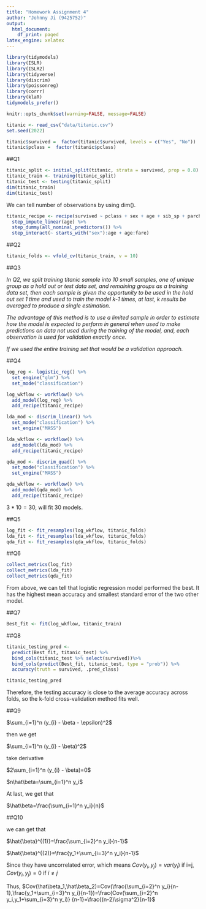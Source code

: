 ```yaml
---
title: "Homework Assignment 4"
author: "Johnny Ji (9425752)"
output:
  html_document:
    df_print: paged
latex_engine: xelatex
---
```


```r
library(tidymodels)
library(ISLR)
library(ISLR2)
library(tidyverse)
library(discrim)
library(poissonreg)
library(corrr)
library(klaR)
tidymodels_prefer()

knitr::opts_chunk$set(warning=FALSE, message=FALSE)
```

```r
titanic <- read_csv("data/titanic.csv")
set.seed(2022)

titanic$survived =  factor(titanic$survived, levels = c("Yes", "No")) 
titanic$pclass =  factor(titanic$pclass)

```

##Q1


```r

titanic_split <- initial_split(titanic, strata = survived, prop = 0.8)
titanic_train <- training(titanic_split)
titanic_test <- testing(titanic_split)
dim(titanic_train)
dim(titanic_test)
```

We can tell number of observations by using dim().


```r

titanic_recipe <- recipe(survived ~ pclass + sex + age + sib_sp + parch + fare, data = titanic_train) %>% 
  step_impute_linear(age) %>%
  step_dummy(all_nominal_predictors()) %>% 
  step_interact(~ starts_with("sex"):age + age:fare)

```

##Q2


```r
titanic_folds <- vfold_cv(titanic_train, v = 10)
```


##Q3





*In Q2, we split training titanic sample into 10 small samples, one of unique group as a hold out or test data set, and remaining groups as a training data set, then each sample is given the opportunity to be used in the hold out set 1 time and used to train the model k-1 times, at last, k results  be averaged to produce a single estimation.*

*The advantage of this method is to use a limited sample in order to estimate how the model is expected to perform in general when used to make predictions on data not used during the training of the model, and, each observation is used for validation exactly once.*

*If we used the entire training set that would be a validation approach.*





##Q4


```r
log_reg <- logistic_reg() %>% 
  set_engine("glm") %>% 
  set_mode("classification")

log_wkflow <- workflow() %>% 
  add_model(log_reg) %>% 
  add_recipe(titanic_recipe)

lda_mod <- discrim_linear() %>% 
  set_mode("classification") %>% 
  set_engine("MASS")

lda_wkflow <- workflow() %>% 
  add_model(lda_mod) %>% 
  add_recipe(titanic_recipe)

qda_mod <- discrim_quad() %>% 
  set_mode("classification") %>% 
  set_engine("MASS")

qda_wkflow <- workflow() %>% 
  add_model(qda_mod) %>% 
  add_recipe(titanic_recipe)
```



$3*10 = 30$, will fit 30 models.


##Q5


```r
log_fit <- fit_resamples(log_wkflow, titanic_folds)
lda_fit <- fit_resamples(lda_wkflow, titanic_folds)
qda_fit <- fit_resamples(qda_wkflow, titanic_folds)
```


##Q6


```r
collect_metrics(log_fit)
collect_metrics(lda_fit)
collect_metrics(qda_fit)

```
From above, we can tell that logistic regression model performed the best. It has the highest mean accuracy and smallest standard error  of the two other model.



##Q7


```r
Best_fit <- fit(log_wkflow, titanic_train)
```


##Q8


```r
titanic_testing_pred <- 
  predict(Best_fit, titanic_test) %>% 
  bind_cols(titanic_test %>% select(survived))%>% 
  bind_cols(predict(Best_fit, titanic_test, type = "prob")) %>% 
  accuracy(truth = survived, .pred_class)

titanic_testing_pred
```


Therefore, the testing accuracy is close to the average accuracy across folds, so the k-fold cross-validation method fits well.


##Q9



$\sum_{i=1}^n (y_{i} - \beta - \epsilon)^2$

then we get

$\sum_{i=1}^n (y_{i} - \beta)^2$

take derivative

$2\sum_{i=1}^n (y_{i} - \beta)=0$

$n\hat\beta=\sum_{i=1}^n y_i$

At last, we get that 

$\hat\beta=\frac{\sum_{i=1}^n y_i}{n}$


##Q10

we can get that 

$\hat{\beta}^{(1)}=\frac{\sum_{i=2}^n y_i}{n-1}$

$\hat{\beta}^{(2)}=\frac{y_1+\sum_{i=3}^n y_i}{n-1}$

Since they have uncorrelated error, which means 
$Cov(y_i,y_j)=var(y_i)$ if i=j, $Cov(y_i,y_j)=0$ if $i\neq j$  

Thus, $Cov(\hat\beta_1,\hat\beta_2)=Cov(\frac{\sum_{i=2}^n y_i}{n-1},\frac{y_1+\sum_{i=3}^n y_i}{n-1})=\frac{Cov(\sum_{i=2}^n y_i,y_1+\sum_{i=3}^n y_i)} {n-1}=\frac{(n-2)\sigma^2}{n-1}$